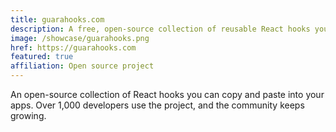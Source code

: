 ```yaml
---
title: guarahooks.com
description: A free, open-source collection of reusable React hooks you can copy and paste into your apps.
image: /showcase/guarahooks.png
href: https://guarahooks.com
featured: true
affiliation: Open source project
---
```


An open-source collection of React hooks you can copy and paste into your apps. Over 1,000 developers use the project, and the community keeps growing.
